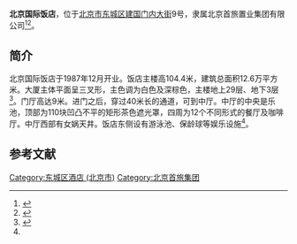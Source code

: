 {{Infobox building
|name = 北京国际饭店
|native_name = Beijing International Hotel
|native_name_lang = en
|image = 北京国际饭店 2021.jpg
|image_caption = 
|address = [[北京市|北京市]][[东城区_(北京市)|东城区]][[建国门内大街|建国门内大街]]9号
|coordinates = {{coord|39.90830|116.42221|display=inline,title}}
|hotel_chain = 首旅建国
|start_date = 1984年5月
|inauguration_date = 1987年12月
|floor_count = 地上29层、地下3层
|website = [https://www.bthhotels.com/hotel/JG0002 北京国际饭店]
}}
'''北京国际饭店'''，位于[[北京市|北京市]][[东城区_(北京市)|东城区]][[建国门内大街|建国门内大街]]9号，隶属北京首旅置业集团有限公司<ref name=hj>{{Cite web|url =http://www.beijing.gov.cn/rwbj/sdjz/bsndjz/t359473.htm|title =北京国际饭店|author =|date =|publisher =首都之窗|language =|accessdate =2013-04-20|quote =|deadurl =yes|archiveurl =https://web.archive.org/web/20150602104918/http://www.beijing.gov.cn/rwbj/sdjz/bsndjz/t359473.htm|archivedate =2015-06-02}}</ref><ref>{{Cite web|url =  http://qyxy.baic.gov.cn|title =  北京国际饭店（开业）|author =  |date =  |publisher =  北京市企业信用信息网|language =  |accessdate =  2017-03-29|quote =  |archive-url =  https://web.archive.org/web/20170413220159/http://qyxy.baic.gov.cn/|archive-date =  2017-04-13|dead-url =  yes}}</ref>。

==简介==
北京国际饭店于1987年12月开业。饭店主楼高104.4米，建筑总面积12.6万平方米。大厦主体平面呈三叉形，主色调为白色及深棕色，主楼地上29层、地下3层<ref>{{cite journal|author=胡寅元|title=北京国际饭店|journal=建筑学报|year=1988|issue=07|publisher=[[中国建筑学会|中国建筑学会]]|issn=0529-1399|pages=2-9}}</ref>。门厅高达9米。进门之后，穿过40米长的通道，可到中厅。中厅的中央是乐池，顶部为110块凹凸不平的矩形茶色遮光罩，四周为12个不同形式的餐厅及咖啡厅。中厅西部有女娲天井。饭店东侧设有游泳池、保龄球等娱乐设施<ref name=hj/>。

==参考文献==
{{reflist}}

{{北京十大建筑}}
{{中国20世纪建筑遗产}}
[[Category:东城区酒店_(北京市)|Category:东城区酒店 (北京市)]]
[[Category:北京首旅集团|Category:北京首旅集团]]